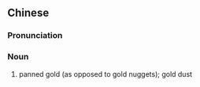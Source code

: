{{also|麸金}}
==Chinese==
{{zh-forms|s=麸金}}

===Pronunciation===
{{zh-pron
|m=fūjīn
|cat=n
}}

===Noun===
{{zh-noun}}

# panned gold (as opposed to gold nuggets); gold dust
#: {{zh-x|價 貴 於 麩金 數 倍|The value is many times that of '''panned gold'''.|CL|ref={{RQ:Manshu|7|Tea, Trees, Herbs and Fruits|7}}}}